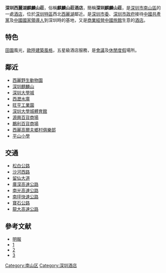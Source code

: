 '''深圳西麗湖麒麟山莊'''，俗稱'''麒麟山莊酒店'''，簡稱'''深圳麒麟山莊'''，是[[深圳市|深圳市]][[南山區_(深圳市)|南山區]]的一處[[酒店|酒店]]，位於[[深圳特區|深圳特區]]西北[[西麗湖|西麗湖]]鄰近。是[[深圳市委書記|深圳市委]]、[[深圳市人民政府|深圳市政府]]接待[[中國共產黨|中國共產黨]]及[[中國國家領導人|中國國家領導人]]到深圳時的基地，又是[[商業經營|商業經營]][[中國旅館|中國旅館]]生意的[[酒店|酒店]]。

==特色==
[[田|田]][[園|園]]風光，[[歐陸|歐陸]][[建築風格|建築風格]]，五星級酒店服務，是[[會議|會議]]及[[休閒|休閒]][[度假|度假]]場所。

==鄰近==
*[[西麗野生動物園|西麗野生動物園]]
*[[深圳麒麟山|深圳麒麟山]]
*[[深圳大學城|深圳大學城]]
*[[西瀝水庫|西瀝水庫]]
*[[旺亨工業園|旺亨工業園]]
*[[深圳大學城體育館|深圳大學城體育館]]
*[[源興百貨商場|源興百貨商場]]
*[[鵬利百貨商場|鵬利百貨商場]]
*[[西麗高爾夫鄉村俱樂部|西麗高爾夫鄉村俱樂部]]
*[[平山小學|平山小學]]

==交通==
*[[松白公路|松白公路]]
*[[沙河西路|沙河西路]]
*[[留仙大道|留仙大道]]
*[[廣深高速公路|廣深高速公路]]
*[[南光高速公路|南光高速公路]]
*[[南坪快速公路|南坪快速公路]]
*[[寶石公路|寶石公路]]
*[[龍大高速公路|龍大高速公路]]

==參考文献==
*[http://hk.news.yahoo.com/article/100905/4/k2aq.html 明報]
*[http://hk.news.yahoo.com/article/100906/4/k2i6.html] {{Wayback|url=http://hk.news.yahoo.com/article/100906/4/k2i6.html |date=20100909204651 }}
*[http://hk.news.yahoo.com/article/100905/4/k29t.html] {{Wayback|url=http://hk.news.yahoo.com/article/100905/4/k29t.html |date=20100909194802 }}
*[http://www.fadtrip.com/Hotel/hotelinfo730.html] {{Wayback|url=http://www.fadtrip.com/Hotel/hotelinfo730.html |date=20160304095601 }}

[[Category:南山区|Category:南山区]]
[[Category:深圳酒店|Category:深圳酒店]]